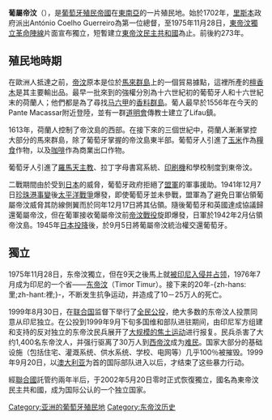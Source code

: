 {{Infobox Former Country
|native_name =Timor Português
|conventional_long_name = 葡屬帝汶
|common_name  = 葡屬帝汶
|continent    = [[亞洲|亞洲]]
|region       = 東南亞
|country      = 東帝汶
|empire       = [[葡萄牙|葡萄牙]]
|status       = [[殖民地|殖民地]]
|era          = 舊帝國主義
|year_start   = 1702年
|year_end     = 1975年
|date_start   = 
|date_end     = 11月28日（法理上：5月20日）
|event_start  = 
|event_end    = 
|p1           = 
|s1           = 東帝汶省
|flag_s1      = Flag of Indonesia.svg
|s2           = 東帝汶民主共和國
|flag_s2      = Flag of East Timor.svg
|image_flag   = Flag of Portugal.svg
|image_coat   = Coat of arms of Portuguese Timor (1951-1975).svg
|image_map    = LocationEastTimor.svg
|image_map_caption = 
|capital      = [[狄力|狄力]] 
|latd=2|latm=11|lats=20|latNS=N|longd=102|longm=23|longs=4|longEW=E
|common_languages = [[葡萄牙語|葡萄牙語]] 
|title_leader = 葡萄牙國王
|leader1      = [[曼努埃尔一世_(葡萄牙)|曼努埃爾一世]]（首）
|year_leader1 = 1515年－1521年
|title_representative = 總統
|representative1      =[[弗朗西斯科·達科斯塔·戈麥斯|弗朗西斯科·達科斯塔·戈麥斯]]（末）
|year_representative1 = 1974年-1975年
|representative2     =[[若热·桑帕约|若热·桑帕约]]（法理上）（末）
|year_representive2  =1996年－2002年
|title_deputy = 總督
|deputy1      = António Coelho Guerreiro（首）
|year_deputy1 = 1702年－1705年
|deputy2      = Mário Lemos Pires（末）
|year_deputy2 = 1974年－1975年
|currency =  [[葡屬帝汶埃斯庫多|葡屬帝汶埃斯庫多]] 
|stat_year1   = 1970年 <!--15 XII 1970-->
|stat_area1   = 14,925
|stat_pop1    = 610,500
}}
'''葡屬帝汶'''（{{lang-pt|'''Timor Português'''}}），是[[葡萄牙殖民帝國|葡萄牙殖民帝國]]在[[東南亞|東南亞]]的一片殖民地。始於1702年，[[里斯本|里斯本]]政府派出António Coelho Guerreiro為第一位總督，至1975年11月28日，[[東帝汶獨立革命陣線|東帝汶獨立革命陣線]]片面宣布獨立，短暫建立[[東帝汶民主共和國|東帝汶民主共和國]]為止。前後約273年。

== 殖民地時期 ==

在歐洲人抵達之前，[[帝汶|帝汶]]原本是位於[[馬來群島|馬來群島]]上的一個貿易據點，這裡所產的[[檀香木|檀香木]]是其主要輸出品。最早一批來到的強權分別為十六世紀初的葡萄牙人和十六世紀末的荷蘭人；他們都是為了尋找[[马六甲|马六甲]]的[[香料群島|香料群島]]。葡人最早於1556年在今天的Pante Macassar附近登陸，並有一群[[道明會|道明會]]傳教士建立了Lifau鎮。

1613年，荷蘭人控制了帝汶島的西部。在接下來的三個世紀中，荷蘭人漸漸掌控大部分的馬來群島，除了葡萄牙掌握的帝汶島東半部。葡萄牙人引進了[[玉米|玉米]]作為[[糧食|糧食]]作物，以及[[咖啡|咖啡]]作為商業出口作物。

葡萄牙人引進了[[羅馬天主教|羅馬天主教]]、拉丁字母書寫系統、[[印刷機|印刷機]]和學校制度到東帝汶。

二戰期間由於受到[[大日本帝国|日本]]的威脅，葡萄牙政府拒絕了[[同盟國_(第二次世界大戰)|盟軍]]的軍事援助。1941年12月7日[[珍珠港事件|珍珠港事變]]後[[太平洋战争|太平洋戰爭]]爆發，即使葡萄牙並未參戰，盟軍為了避免日軍佔領葡屬帝汶威脅其防線側翼而於同年12月17日將其佔領。隨後葡萄牙和英國達成協議歸還葡屬帝汶，但在葡軍接收葡屬帝汶前[[帝汶戰役|帝汶戰役]]旋即爆發，日軍於1942年2月佔領帝汶島。1945年[[日本投降|日本投降]]後，於9月5日將葡屬帝汶統治權交還葡萄牙。

== 獨立 ==
1975年11月28日，东帝汶獨立，但在9天之後馬上就[[东帝汶印度尼西亚占领时期|被印尼入侵并占领]]，1976年7月成为印尼的一个省——[[东帝汶|东帝汶]]（Timor Timur）。接下来的20年-{zh-hans:里;zh-hant:裡;}-，不断发生抗争运动，并造成了10－25万人的死亡。

1999年8月30日，在[[联合国|联合国]]监督下举行了[[全民公投|全民公投]]，绝大多数的东帝汶人投票同意从印尼独立。在公投到1999年9月下旬多国维和部队进驻期间，由印尼军方组建和支持的反对独立的东帝汶民兵展开了[[1999年东帝汶危机|大规模的焦土运动]]进行报复。民兵杀害了大约1,400名东帝汶人，并强行驱离了30万人到[[西帝汶|西帝汶]]成为[[难民|难民]]。国家大部分的基础设施（包括住宅、灌溉系统、供水系统、学校、电网等）几乎100％被摧毁。1999年9月20日，以[[澳大利亚|澳大利亚]]为首的国际部队进入以后，才结束了这些暴力行动。 

經[[聯合國|聯合國]]託管约兩年半后，于2002年5月20日零时正式恢復獨立，國名為東帝汶民主共和國，成为国际公认的一个独立国家。

[[Category:亚洲的葡萄牙殖民地|Category:亚洲的葡萄牙殖民地]]
[[Category:东帝汶历史|Category:东帝汶历史]]